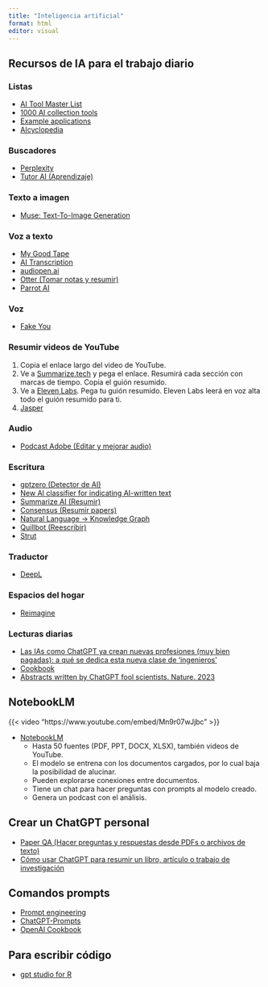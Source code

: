 ```yaml
---
title: "Inteligencia artificial"
format: html
editor: visual
---
```


## Recursos de IA para el trabajo diario

### Listas

-   [AI Tool Master List](https://share-docs.clickup.com)
-   [1000 AI collection tools](https://github.com)
-   [Example applications](https://platform.openai.com)
-   [AIcyclopedia](https://www.aicyclopedia.com)

### Buscadores

-   [Perplexity](https://www.perplexity.ai)
-   [Tutor AI (Aprendizaje)](https://www.tutorai.me)

### Texto a imagen

-   [Muse: Text-To-Image Generation](https://muse-model.github.io)

### Voz a texto

-   [My Good Tape](https://www.mygoodtape.com)
-   [AI Transcription](https://riverside.fm)
-   [audiopen.ai](https://audiopen.ai)
-   [Otter (Tomar notas y resumir)](https://otter.ai)
-   [Parrot AI](https://parrot.ai)

### Voz

-   [Fake You](https://fakeyou.com)

### Resumir videos de YouTube

1.  Copia el enlace largo del video de YouTube.
2.  Ve a [Summarize.tech](https://www.summarize.tech) y pega el enlace. Resumirá cada sección con marcas de tiempo. Copia el guión resumido.
3.  Ve a [Eleven Labs](https://beta.elevenlabs.io). Pega tu guión resumido. Eleven Labs leerá en voz alta todo el guión resumido para ti.
4.  [Jasper](https://beta.jasper.ai)

### Audio

-   [Podcast Adobe (Editar y mejorar audio)](https://podcast.adobe.com)

### Escritura

-   [gptzero (Detector de AI)](https://gptzero.me)
-   [New AI classifier for indicating AI-written text](https://openai.com)
-   [Summarize AI (Resumir)](https://sloppyjoe.com)
-   [Consensus (Resumir papers)](https://consensus.app)
-   [Natural Language → Knowledge Graph](https://github.com)
-   [Quillbot (Reescribir)](https://quillbot.com)
-   [Strut](https://strut.so)

### Traductor

-   [DeepL](https://www.deepl.com)

### Espacios del hogar

-   [Reimagine](https://www.reimaginehome.ai)

### Lecturas diarias

-   [Las IAs como ChatGPT ya crean nuevas profesiones (muy bien pagadas): a qué se dedica esta nueva clase de ‘ingenieros'](https://www.genbeta.com)
-   [Cookbook](https://github.com)
-   [Abstracts written by ChatGPT fool scientists. Nature. 2023](https://www.nature.com)

## NotebookLM

{{< video "https://www.youtube.com/embed/Mn9r07wJjbc" >}}

-   [NotebookLM](https://notebooklm.google)
    -   Hasta 50 fuentes (PDF, PPT, DOCX, XLSX), también videos de YouTube.
    -   El modelo se entrena con los documentos cargados, por lo cual baja la posibilidad de alucinar.
    -   Pueden explorarse conexiones entre documentos.
    -   Tiene un chat para hacer preguntas con prompts al modelo creado.
    -   Genera un podcast con el análisis.

## Crear un ChatGPT personal

-   [Paper QA (Hacer preguntas y respuestas desde PDFs o archivos de texto)](https://github.com)
-   [Cómo usar ChatGPT para resumir un libro, artículo o trabajo de investigación](https://www.zdnet.com)

## Comandos prompts

-   [Prompt engineering](https://platform.openai.com)
-   [ChatGPT-Prompts](https://github.com)
-   [OpenAI Cookbook](https://github.com)

## Para escribir código

-   [gpt studio for R](https://github.com)

##